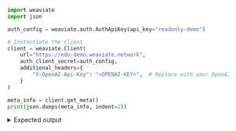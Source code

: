 
<Tabs groupId="languages">
<TabItem value="py" label="Python">

```python
import weaviate
import json

auth_config = weaviate.auth.AuthApiKey(api_key="readonly-demo")

# Instantiate the client
client = weaviate.Client(
    url="https://edu-demo.weaviate.network",
    auth_client_secret=auth_config,
    additional_headers={
        "X-OpenAI-Api-Key": "<OPENAI-KEY>",  # Replace with your OpenAI key
    }
)

meta_info = client.get_meta()
print(json.dumps(meta_info, indent=2))
```

</TabItem>
</Tabs>

<details>
  <summary>Expected output</summary>

```json
{
  "hostname": "http://[::]:8080",
  "modules": {
    "generative-openai": {
      "documentationHref": "https://beta.openai.com/docs/api-reference/completions",
      "name": "Generative Search - OpenAI"
    },
    "qna-openai": {
      "documentationHref": "https://beta.openai.com/docs/api-reference/completions",
      "name": "OpenAI Question & Answering Module"
    },
    "ref2vec-centroid": {},
    "text2vec-cohere": {
      "documentationHref": "https://docs.cohere.ai/embedding-wiki/",
      "name": "Cohere Module"
    },
    "text2vec-huggingface": {
      "documentationHref": "https://huggingface.co/docs/api-inference/detailed_parameters#feature-extraction-task",
      "name": "Hugging Face Module"
    },
    "text2vec-openai": {
      "documentationHref": "https://beta.openai.com/docs/guides/embeddings/what-are-embeddings",
      "name": "OpenAI Module"
    }
  },
  "version": "1.18.2"
}
```

</details>